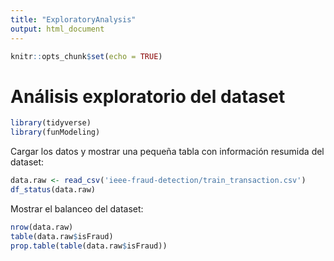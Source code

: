```yaml
---
title: "ExploratoryAnalysis"
output: html_document
---
```


```r
knitr::opts_chunk$set(echo = TRUE)
```

# Análisis exploratorio del dataset

```r
library(tidyverse)
library(funModeling)
```

Cargar los datos y mostrar una pequeña tabla con información resumida del dataset:

```r
data.raw <- read_csv('ieee-fraud-detection/train_transaction.csv')
df_status(data.raw)
```

Mostrar el balanceo del dataset:

```r
nrow(data.raw)
table(data.raw$isFraud)
prop.table(table(data.raw$isFraud))
```

